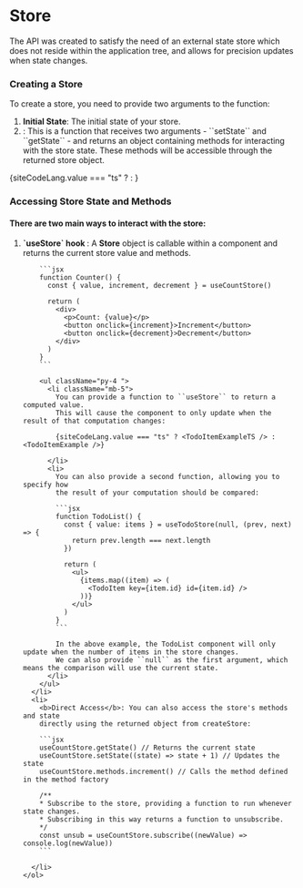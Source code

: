 

# Store

The <CodePreview data={storeTypePreview} /> API was created to satisfy the need of 
an external state store which does not reside within
the application tree, and allows for precision updates
when state changes.

### Creating a Store
To create a store, you need to provide two arguments to the <CodePreview data={createStoreTypePreview} /> function:
<ol>
  <li><b>Initial State</b>: The initial state of your store.</li>
  <li><b><CodePreview data={methodFactoryTypePreview} /></b>: This is a 
  function that receives two arguments - ``setState`` and ``getState`` - 
  and returns an object containing methods for interacting with the store 
  state. These methods will be accessible through the returned store object.</li>
</ol>

<CopyInnerText>
{siteCodeLang.value === "ts" ? <CountStoreExampleTS /> : <CountStoreExample />}
</CopyInnerText>

### Accessing Store State and Methods

#### There are two main ways to interact with the store:

<ol>
  <li>
    <b>
      `useStore` hook
        </b>
        : A <b>Store</b> object is callable within a component and returns the
        current store value and methods.

        ```jsx
        function Counter() {
          const { value, increment, decrement } = useCountStore()

          return (
            <div>
              <p>Count: {value}</p>
              <button onclick={increment}>Increment</button>
              <button onclick={decrement}>Decrement</button>
            </div>
          )
        }
        ```

        <ul className="py-4 ">
          <li className="mb-5">
            You can provide a function to ``useStore`` to return a computed value.
            This will cause the component to only update when the result of that computation changes:

            {siteCodeLang.value === "ts" ? <TodoItemExampleTS /> : <TodoItemExample />}

          </li>
          <li>
            You can also provide a second function, allowing you to specify how
            the result of your computation should be compared:

            ```jsx
            function TodoList() {
              const { value: items } = useTodoStore(null, (prev, next) => {
                return prev.length === next.length
              })

              return (
                <ul>
                  {items.map((item) => (
                    <TodoItem key={item.id} id={item.id} />
                  ))}
                </ul>
              )
            }
            ```

            In the above example, the TodoList component will only update when the number of items in the store changes.
            We can also provide ``null`` as the first argument, which means the comparison will use the current state.
          </li>
        </ul>
      </li>
      <li>
        <b>Direct Access</b>: You can also access the store's methods and state
        directly using the returned object from createStore:

        ```jsx
        useCountStore.getState() // Returns the current state
        useCountStore.setState((state) => state + 1) // Updates the state
        useCountStore.methods.increment() // Calls the method defined in the method factory

        /**
        * Subscribe to the store, providing a function to run whenever state changes. 
        * Subscribing in this way returns a function to unsubscribe.
        */
        const unsub = useCountStore.subscribe((newValue) => console.log(newValue))
        ```
        
      </li>
    </ol>

